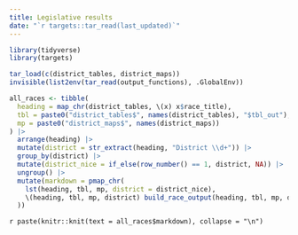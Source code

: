 ```yaml
---
title: Legislative results
date: "`r targets::tar_read(last_updated)`"
---
```


```r
library(tidyverse)
library(targets)

tar_load(c(district_tables, district_maps))
invisible(list2env(tar_read(output_functions), .GlobalEnv))

all_races <- tibble(
  heading = map_chr(district_tables, \(x) x$race_title),
  tbl = paste0("district_tables$", names(district_tables), "$tbl_out"),
  mp = paste0("district_maps$", names(district_maps))
) |> 
  arrange(heading) |> 
  mutate(district = str_extract(heading, "District \\d+")) |> 
  group_by(district) |> 
  mutate(district_nice = if_else(row_number() == 1, district, NA)) |> 
  ungroup() |> 
  mutate(markdown = pmap_chr(
    lst(heading, tbl, mp, district = district_nice),
    \(heading, tbl, mp, district) build_race_output(heading, tbl, mp, district)
  ))
```

`r paste(knitr::knit(text = all_races$markdown), collapse = "\n")`
